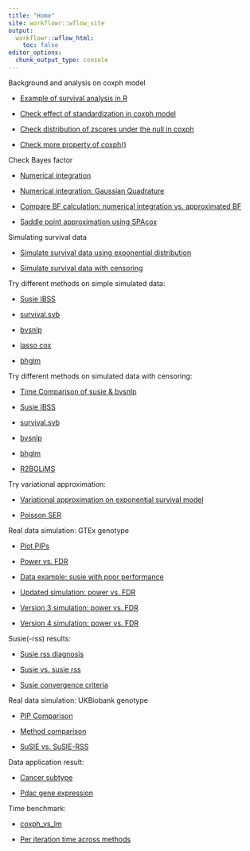 ```yaml
---
title: "Home"
site: workflowr::wflow_site
output:
  workflowr::wflow_html:
    toc: false
editor_options:
  chunk_output_type: console
---
```


Background and analysis on coxph model

+ [Example of survival analysis in R](survival_example.html)

+ [Check effect of standardization in coxph model](check_coxph_fit.html)

+ [Check distribution of zscores under the null in coxph](null_model_zscore.html)

+ [Check more property of coxph()](coxph_fit.html)

Check Bayes factor

+ [Numerical integration](numerical_integration.html)

+ [Numerical integration: Gaussian Quadrature](gauss_quad.html)

+ [Compare BF calculation: numerical integration vs. approximated BF](bf_diff.html)

+ [Saddle point approximation using SPAcox](SPAcox.html)


Simulating survival data

+ [Simulate survival data using exponential distribution](sim_survival.html)

+ [Simulate survival data with censoring](sim_survival_with_censoring.html)


Try different methods on simple simulated data:

+ [Susie IBSS](run_ser_simple_dat.html)

+ [survival.svb](survival.svb.html)

+ [bvsnlp](bvsnlp.html)

+ [lasso cox](cox_lasso.html)

+ [bhglm](bhglm.html)


Try different methods on simulated data with censoring:

+ [Time Comparison of susie & bvsnlp](time_comparison.html)

+ [Susie IBSS](ser_censoring_dat.html)

+ [survival.svb](survival.svb_censoring.html)

+ [bvsnlp](bvsnlp_censoring.html)

+ [bhglm](bhglm_censoring.html)

+ [R2BGLiMS](R2BGLiMS.html)


Try variational approximation:

+ [Variational approximation on exponential survival model](vi_exponential.html)

+ [Poisson SER](poisson_ser.html)

Real data simulation: GTEx genotype

+ [Plot PIPs](compare_pip.html)

+ [Power vs. FDR](compare_power_fdr.html)

+ [Data example: susie with poor performance](susie_poor_performance_example.html)

+ [Updated simulation: power vs. FDR](power_fdr2.html)

+ [Version 3 simulation: power vs. FDR](dsc_sim3.html)

+ [Version 4 simulation: power vs. FDR](dsc_sim4.html)

Susie(-rss) results:

+ [Susie rss diagnosis](susierss_failure.html)

+ [Susie vs. susie rss](survival_susierss.html)

+ [Susie convergence criteria](susie.convergence.html)

Real data simulation: UKBiobank genotype

+ [PIP Comparison](pip_comparison_large_sample.html)

+ [Method comparison](compare_method_large_sample.html)

+ [SuSIE vs. SuSIE-RSS](susierss_large_sample.html)



Data application result:

+ [Cancer subtype](cancer_subtype.html)

+ [Pdac gene expression](pdac_gene_expr.html)

Time benchmark:

+ [coxph_vs_lm](coxph_vs_lm.html)

+ [Per iteration time across methods](time_per_iter.html)

